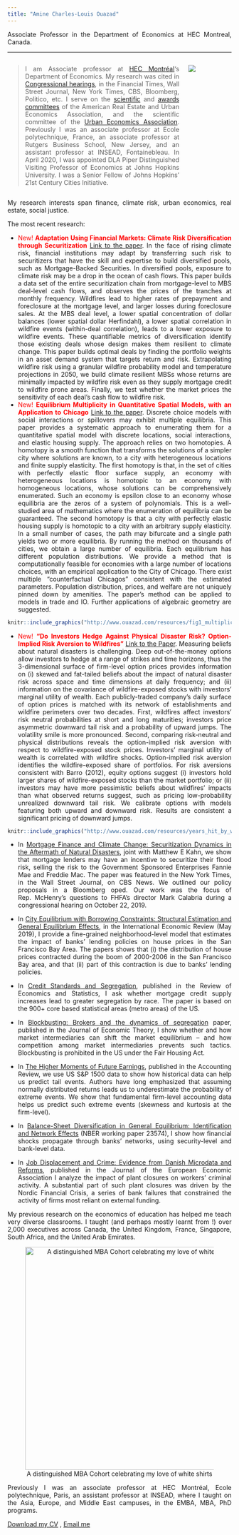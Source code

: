 ```yaml
---
title: "Amine Charles-Louis Ouazad"
---
```

<style>
body {
text-align: justify}
</style>

Associate Professor in the Department of Economics at HEC Montreal, Canada.

___
::: columns

:::: {.column width="80%"}
> I am Associate professor at [HEC Montréal](https://www.hec.ca/en/profs/amine.ouazad.html)'s Department of Economics. My research was cited in [Congressional hearings](https://youtu.be/c9lrud-Uaok?t=2610), in the Financial Times, Wall Street Journal, New York Times, CBS, Bloomberg, Politico, etc.  I serve on the [scientific](https://www.areuea.org/international) and [awards committees](https://www.areuea.org/awards-committee) of the American Real Estate and Urban Economics Association, and the scientific committee of the [Urban Economics Association](https://urbaneconomics.org/meetings/). Previously I was an associate professor at Ecole polytechnique, France, an associate professor at Rutgers Business School, New Jersey, and an assistant professor at INSEAD, Fontainebleau. In April 2020, I was appointed DLA Piper Distinguished Visiting Professor of Economics at Johns Hopkins University. I was a Senior Fellow of Johns Hopkins' 21st Century Cities Initiative. 
::::

:::: {.column width="20%"}
![](https://github.com/aouazad/Website/blob/83504bc3ab6ba51f486f503a4835bca6eefd32bc/pics/picture_2022.jpeg?raw=true)
::::

:::

My research interests span finance, climate risk, urban economics, real estate, social justice.

The most recent research:

- <span style="color:red">New! **Adaptation Using Financial Markets: Climate Risk Diversification through Securitization** [Link to the paper](https://www.nber.org/papers/w32244)</span>. In the face of rising climate risk, financial institutions may adapt by transferring such risk to securitizers that have the skill and expertise to build diversified pools, such as Mortgage-Backed Securities. In diversified pools, exposure to climate risk may be a drop in the ocean of cash flows. This paper builds a data set of the entire securitization chain from mortgage-level to MBS deal-level cash flows, and observes the prices of the tranches at monthly frequency. Wildfires lead to higher rates of prepayment and foreclosure at the mortgage level, and larger losses during foreclosure sales. At the MBS deal level, a lower spatial concentration of dollar balances (lower spatial dollar Herfindahl), a lower spatial correlation in wildfire events (within-deal correlation), leads to a lower exposure to wildfire events. These quantifiable metrics of diversification identify those existing deals whose design makes them resilient to climate change. This paper builds optimal deals by finding the portfolio weights in an asset demand system that targets return and risk. Extrapolating wildfire risk using a granular wildfire probability model and temperature projections in 2050, we build climate resilient MBSs whose returns are minimally impacted by wildfire risk even as they supply mortgage credit to wildfire prone areas. Finally, we test whether the market prices the sensitivity of each deal’s cash flow to wildfire risk.
<center>

- <span style="color:red">New! **Equilibrium Multiplicity in Quantitative Spatial Models, with an Application to Chicago** [Link to the paper](https://papers.ssrn.com/sol3/papers.cfm?abstract_id=4699361)</span>. Discrete choice models with social interactions or spillovers may exhibit multiple equilibria. This paper provides a systematic approach to enumerating them for a quantitative spatial model with discrete locations, social interactions, and elastic housing supply. The approach relies on two homotopies. A homotopy is a smooth function that transforms the solutions of a simpler city where solutions are known, to a city with heterogeneous locations and finite supply elasticity. The first homotopy is that, in the set of cities with perfectly elastic floor surface supply, an economy with heterogeneous locations is homotopic to an economy with homogeneous locations, whose solutions can be comprehensively enumerated. Such an economy is epsilon close to an economy whose equilibria are the zeros of a system of polynomials. This is a well-studied area of mathematics where the enumeration of equilibria can be guaranteed. The second homotopy is that a city with perfectly elastic housing supply is homotopic to a city with an arbitrary supply elasticity. In a small number of cases, the path may bifurcate and a single path yields two or more equilibria. By running the method on thousands of cities, we obtain a large number of equilibria. Each equilibrium has different population distributions. We provide a method that is computationally feasible for economies with a large number of locations choices, with an empirical application to the City of Chicago. There exist multiple "counterfactual Chicagos" consistent with the estimated parameters. Population distribution, prices, and welfare are not uniquely pinned down by amenities. The paper's method can be applied to models in trade and IO. Further applications of algebraic geometry are suggested.
<center>
```r
knitr::include_graphics("http://www.ouazad.com/resources/fig1_multiplicity.png"); knitr::include_graphics("http://www.ouazad.com/resources/fig2_multiplicity.png")
```
</center>

- <span style="color:red">New! **"Do Investors Hedge Against Physical Disaster Risk? Option-Implied Risk Aversion to Wildfires"** [Link to the Paper](https://papers.ssrn.com/sol3/papers.cfm?abstract_id=4188871)</span>. Measuring beliefs about natural disasters is challenging. Deep out-of-the-money options allow investors to hedge at a range of strikes and time horizons, thus the 3-dimensional surface of firm-level option prices provides information on (i) skewed and fat-tailed beliefs about the impact of natural disaster risk across space and time dimensions at daily frequency; and (ii) information on the covariance of wildfire-exposed stocks with investors' marginal utility of wealth. Each publicly-traded company's daily surface of option prices is matched with its network of establishments and wildfire perimeters over two decades. First, wildfires affect investors' risk neutral probabilities at short and long maturities; investors price asymmetric downward tail risk and a probability of upward jumps. The volatility smile is more pronounced. Second, comparing risk-neutral and physical distributions reveals the option-implied risk aversion with respect to wildfire-exposed stock prices. Investors' marginal utility of wealth is correlated with wildfire shocks. Option-implied risk aversion identifies the wildfire-exposed share of portfolios. For risk aversions consistent with Barro (2012), equity options suggest (i) investors hold larger shares of wildfire-exposed stocks than the market portfolio; or (ii) investors may have more pessimistic beliefs about wildfires' impacts than what observed returns suggest, such as pricing low-probability unrealized downward tail risk. We calibrate options with models featuring both upward and downward risk. Results are consistent a significant pricing of downward jumps.
<center>
```r
knitr::include_graphics("http://www.ouazad.com/resources/years_hit_by_wildfire.png"); knitr::include_graphics("http://www.ouazad.com/resources/Impact_RND.png")
```
</center>

- In [Mortgage Finance and Climate Change: Securitization Dynamics in the Aftermath of Natural Disasters](https://academic.oup.com/rfs/advance-article-abstract/doi/10.1093/rfs/hhab124/6427560), joint with Matthew E Kahn, we show that mortgage lenders may have an incentive to securitize their flood risk, selling the risk to the Government Sponsored Enterprises Fannie Mae and Freddie Mac. The paper was featured in the New York Times, in the Wall Street Journal, on CBS News. We outlined our policy proposals in a Bloomberg oped. Our work was the focus of Rep. McHenry’s questions to FHFA’s director Mark Calabria during a congressional hearing on October 22, 2019.

- In [City Equilibrium with Borrowing Constraints: Structural Estimation and General Equilibrium Effects](https://onlinelibrary.wiley.com/doi/abs/10.1111/iere.12366), in the International Economic Review (May 2019), I provide a fine-grained neighborhood-level model that estimates the impact of banks’ lending policies on house prices in the San Francisco Bay Area. The papers shows that (i) the distribution of house prices contracted during the boom of 2000-2006 in the San Francisco Bay area, and that (ii) part of this contraction is due to banks’ lending policies.

- In [Credit Standards and Segregation](https://direct.mit.edu/rest/article-abstract/98/5/880/58620/Credit-Standards-and-Segregation), published in the Review of Economics and Statistics, I ask whether mortgage credit supply increases lead to greater segregation by race. The paper is based on the 900+ core based statistical areas (metro areas) of the US.

- In [Blockbusting: Brokers and the dynamics of segregation](https://www.sciencedirect.com/science/article/abs/pii/S0022053115000393) paper, published in the Journal of Economic Theory, I show whether and how market intermediaries can shift the market equilibrium – and how competition among market intermediaries prevents such tactics. Blockbusting is prohibited in the US under the Fair Housing Act.

- In [The Higher Moments of Future Earnings](https://meridian.allenpress.com/accounting-review/article-abstract/96/1/91/436163/The-Higher-Moments-of-Future-Earnings), published in the Accounting Review, we use US S&P 1500 data to show how historical data can help us predict tail events. Authors have long emphasized that assuming normally distributed returns leads us to underestimate the probability of extreme events. We show that fundamental firm-level accounting data helps us predict such extreme events (skewness and kurtosis at the firm-level).

- In [Balance-Sheet Diversification in General Equilibrium: Identification and Network Effects](https://www.nber.org/papers/w23572) (NBER working paper 23574), I show how financial shocks propagate through banks’ networks, using security-level and bank-level data.

- In [Job Displacement and Crime: Evidence from Danish Microdata and Reforms](https://academic.oup.com/jeea/article-abstract/18/5/2182/5593807?redirectedFrom=fulltext), published in the Journal of the European Economic Association I analyze the impact of plant closures on workers’ criminal activity. A substantial part of such plant closures was driven by the Nordic Financial Crisis, a series of bank failures that constrained the activity of firms most reliant on external funding.

My previous research on the economics of education has helped me teach very diverse classrooms. I taught (and perhaps mostly learnt from !) over 2,000 executives across Canada, the United Kingdom, France, Singapore, South Africa, and the United Arab Emirates.

<center>
![A distinguished MBA Cohort celebrating my love of white shirts](http://www.ouazad.com/resources/INSEAD_MBA_classroom_pic.jpeg){width=500px}
</center>

Previously I was an associate professor at HEC Montréal, Ecole polytechnique, Paris, an assistant professor at INSEAD, where I taught on the Asia, Europe, and Middle East campuses, in the EMBA, MBA, PhD programs.

[Download my CV](https://www.dropbox.com/s/7bxko0colym49wg/1_CV%20-%20Amine%20Ouazad%20-%20Feb%202022.pdf?dl=0) , [Email me](mailto:amine.ouazad@hec.ca)


